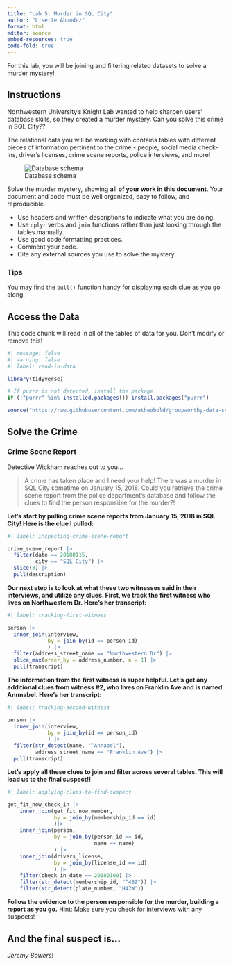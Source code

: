 ```yaml
---
title: "Lab 5: Murder in SQL City"
author: "Lisette Abundez"
format: html
editor: source
embed-resources: true
code-fold: true
---
```


For this lab, you will be joining and filtering related datasets to solve a murder mystery!

## Instructions

Northwestern University's Knight Lab wanted to help sharpen users' database skills, so they created a murder mystery. Can you solve this crime in SQL City??

The relational data you will be working with contains tables with different pieces of information pertinent to the crime - people, social media check-ins, driver's licenses, crime scene reports, police interviews, and more!

![Database schema](https://mystery.knightlab.com/schema.png)

Solve the murder mystery, showing **all of your work in this document**. Your document and code must be well organized, easy to follow, and reproducible.

+ Use headers and written descriptions to indicate what you are doing.
+ Use `dplyr` verbs and `join` functions rather than just looking through the tables manually.
+ Use good code formatting practices.
+ Comment your code.
+ Cite any external sources you use to solve the mystery.

### Tips 

You may find the `pull()` function handy for displaying each clue as you go along.


## Access the Data

This code chunk will read in all of the tables of data for you. Don't modify or remove this!

```r
#| message: false
#| warning: false
#| label: read-in-data

library(tidyverse)

# If purrr is not detected, install the package
if (!"purrr" %in% installed.packages()) install.packages("purrr")

source("https://raw.githubusercontent.com/atheobold/groupworthy-data-science/main/labs/instructions/lab-5-setup.R")
```

## Solve the Crime

### Crime Scene Report

Detective Wickham reaches out to you...

> A crime has taken place and I need your help! There was a murder in SQL City sometime on January 15, 2018. Could you retrieve the crime scene report from the police department’s database and follow the clues to find the person responsible for the murder?!

**Let's start by pulling crime scene reports from January 15, 2018 in SQL City! Here is the clue I pulled: **

```r
#| label: inspecting-crime-scene-report

crime_scene_report |>
  filter(date == 20180115,
         city == "SQL City") |>
  slice(3) |>
  pull(description) 
```

**Our next step is to look at what these two witnesses said in their interviews, and utilize any clues. First, we track the first witness who lives on Northwestern Dr. Here's her transcript: **
```r
#| label: tracking-first-witness

person |>
  inner_join(interview, 
             by = join_by(id == person_id)
             ) |>
  filter(address_street_name == "Northwestern Dr") |>
  slice_max(order_by = address_number, n = 1) |>
  pull(transcript)

```

**The information from the first witness is super helpful. Let's get any additional clues from witness #2, who lives on Franklin Ave and is named Annnabel. Here's her transcript:**
```r
#| label: tracking-second-witness

person |>
  inner_join(interview, 
             by = join_by(id == person_id)
             ) |>
  filter(str_detect(name, "^Annabel"),
         address_street_name == "Franklin Ave") |>
  pull(transcript)

```
**Let's apply all these clues to join and filter across several tables. This will lead us to the final suspect!! **
```r
#| label: applying-clues-to-find-suspect

get_fit_now_check_in |>
    inner_join(get_fit_now_member,
               by = join_by(membership_id == id)
               )|>
    inner_join(person,
               by = join_by(person_id == id,
                            name == name)
               ) |>
    inner_join(drivers_license,
               by = join_by(license_id == id)
               ) |>
    filter(check_in_date == 20180109) |>
    filter(str_detect(membership_id, "^48Z")) |>
    filter(str_detect(plate_number, "H42W"))

```


**Follow the evidence to the person responsible for the murder, building a report as you go.**
Hint: Make sure you check for interviews with any suspects!


## And the final suspect is...

*Jeremy Bowers!*
